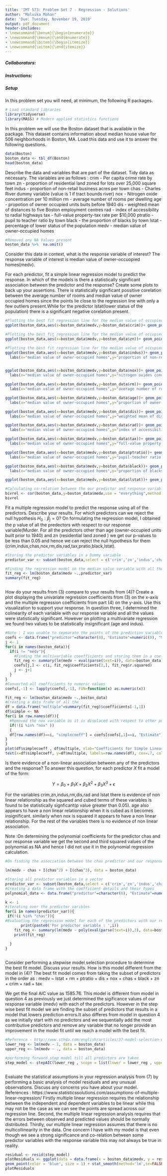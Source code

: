 ```yaml
---
title: 'IMT 573: Problem Set 7 - Regression - Solutions'
author: "Malvika Mohan"
date: 'Due: Tuesday, November 19, 2019'
output: pdf_document
header-includes:
- \newcommand{\benum}{\begin{enumerate}}
- \newcommand{\eenum}{\end{enumerate}}
- \newcommand{\bitem}{\begin{itemize}}
- \newcommand{\eitem}{\end{itemize}}
---
```


<!-- This syntax can be used to add comments that are ignored during knitting process. -->

##### Collaborators: <!-- BE SURE TO LIST ALL COLLABORATORS HERE! -->

##### Instructions:



##### Setup

In this problem set you will need, at minimum, the following R packages.

```r
# Load standard libraries
library(tidyverse)
library(MASS) # Modern applied statistics functions
```

\textbf{Housing Values in Suburbs of Boston}

In this problem we will use the Boston dataset that is available in the \texttt{MASS} package. This dataset contains information about median house value for 506 neighborhoods in Boston, MA. Load this data and use it to answer the following questions.

\benum
```r
data(Boston)
boston_data <- tbl_df(Boston)
head(boston_data)
```
\item Describe the data and variables that are part of the \texttt{Boston} dataset. Tidy data as necessary.
The variables are as follows :
crim - Per capita crime rate by town
zn - proportion of residential land zoned for lots over 25,000 square feet
indus - proportion of non-retail business acres per town
chas - Charles River dummy variable (value is 1 if tract bounds river)
nox - Nitrogen oxide concentration per 10 million
rm - average number of rooms per dwelling
age - propotion of owner occupied units buits before 1940
dis - weighted mean of distances to five Boston employment centres
rad - index of accessibility to radial highways
tax - full-value property-tax rate per \$10,000
ptratio - pupil to teacher ratio by town
black - the proportion of blacks by town
lstat - percentage of lower status of the population
medv - median value of owner-occupied homes 

```r
#Removed any NA Values present
boston_data %>%  na.omit()
```
\item Consider this data in context, what is the response variable of interest?
The response variable of interest is median value of owner-occuopied homes(medv).
  
\item For each predictor, fit a simple linear regression model to predict the response. In which of the models is there a statistically significant association between the predictor and the response? Create some plots to back up your assertions. 
There is statistically significant possitive corelation between the average number of rooms and median value of owner occupied homes since the points lie close to the regression line with only a few outliers present.While for the predictor lstat(lower status of the population) there is a significant negative corelation present.
```r
#Plotting the best fit regression line for the median value of occupied homes and per capita crime rate
ggplot(boston_data,aes(x=boston_data$medv,y=boston_data$crim))+ geom_point(shape=1) +geom_smooth(method = 'lm') + labs(x="median value of owner-occupied homes",y="Per capita crime rate by town",title = "Variance of median value of occupied homes and per capita crime rate")

#Plotting the best fit regression line for the median value of occupied homes and per capita crime rate
ggplot(boston_data,aes(x=boston_data$medv,y=boston_data$zn))+ geom_point(shape=1) +geom_smooth(method = 'lm') + labs(x="median value of owner-occupied homes",y="proportion of residential land zoned for lots over 25,000 sq.ft.",title = "Variance of median value of occupied homes and residential land zoned")

#Plotting the best fit regression line for the median value of occupied homes and non-retail business acres per town
ggplot(boston_data,aes(x=boston_data$medv,y=boston_data$indus))+ geom_point(shape=1) +geom_smooth(method = 'lm') + 
  labs(x="median value of owner-occupied homes",y="proportion of non-retail business acres per town",title = "Variance of median value of occupied homes and non-retail business acres per town")


ggplot(boston_data,aes(x=boston_data$medv,y=boston_data$nox))+ geom_point(shape=1) +geom_smooth(method = 'lm') + 
  labs(x="median value of owner-occupied homes",y="nitrogen oxides concentration",title = "Variance of median value of occupied homes and nitrogen oxides concentration")

ggplot(boston_data,aes(x=boston_data$medv,y=boston_data$rm))+ geom_point(shape=1) +geom_smooth(method = 'lm') +
  labs(x="median value of owner-occupied homes",y="average number of rooms per dwelling",title = "Variance of median value of occupied homes and average number of rooms per dwelling")

ggplot(boston_data,aes(x=boston_data$medv,y=boston_data$age))+ geom_point(shape=1) +geom_smooth(method = 'lm') + 
  labs(x="median value of owner-occupied homes",y="proportion of owner-occupied units built ",title = "Variance of median value of occupied homes and proportion of owner-occupied units built ")

ggplot(boston_data,aes(x=boston_data$medv,y=boston_data$dis))+ geom_point(shape=1) +geom_smooth(method = 'lm') + 
  labs(x="median value of owner-occupied homes",y="weighted mean of distances to five Boston employment centres ",title = "Variance of median value of occupied homes and distances to five Boston employment centres ")

ggplot(boston_data,aes(x=boston_data$medv,y=boston_data$rad))+ geom_point(shape=1) +geom_smooth(method = 'lm') + 
  labs(x="median value of owner-occupied homes",y="index of accessibility to radial highways ",title = "Variance of median value of occupied homes and index of accessibility to radial highways")

ggplot(boston_data,aes(x=boston_data$medv,y=boston_data$tax))+ geom_point(shape=1) +geom_smooth(method = 'lm') + 
  labs(x="median value of owner-occupied homes",y="full-value property-tax ",title = " median value of occupied homes and full-value property-tax")

ggplot(boston_data,aes(x=boston_data$medv,y=boston_data$ptratio))+ geom_point(shape=1) +geom_smooth(method = 'lm') + 
  labs(x="median value of owner-occupied homes",y="pupil-teacher ratio by town",title = "Variance of median value of occupied homes and pupil-teacher ratio by town")

ggplot(boston_data,aes(x=boston_data$medv,y=boston_data$black))+ geom_point(shape=1) +geom_smooth(method = 'lm') + 
  labs(x="median value of owner-occupied homes",y="proportion of blacks by town",title = "Variance of median value of occupied homes and proportion of blacks")

ggplot(boston_data,aes(x=boston_data$medv,y=boston_data$lstat))+ geom_point(shape=1) +geom_smooth(method = 'lm') + 

#Calculating co-relation between the our predictor and response variables
bivrel <- cor(boston_data,y=boston_data$medv,use = "everything",method = "pearson") 
bivrel


```

\item Fit a multiple regression model to predict the response using all of the predictors. Describe your results. For which predictors can we reject the null hypothesis $H_0: \beta_j = 0$?
On formulating the regression model, I obtained the p value of all the predectors with respect to our response variable(Murder. For all the predictors other than age (owner-occupied units built prior to 1940) and zn (residential land zoned )  we get our p-values to be less than 0.05 and hence we can reject the null hypothesis for them (crim,indus,chas,nox,rm,dis,rad,tax,pratio,black,lstat).            
```r

#Storing the predictor variables in a Dummy variable
predictor_var <- subset(boston_data,select = c('crim','zn','indus','chas','nox','rm','age','dis','rad','tax','ptratio','black','lstat'))

#Finding the regression model on the median value variable with all the predictors
fit_reg <- lm(boston_data$medv ~.,predictor_var)
summary(fit_reg)



```

\item How do your results from (3) compare to your results from (4)? Create a plot displaying the univariate regression coefficients from (3) on the x-axis and the multiple regression coefficients from part (4) on the y-axis. Use this visualization to support your response.
In question three, I determined the colinearity of each variable with our response variable and all the values were statistically significant. However on plotting a multivariate regression we found two values to be statistically insignificant (age and indus).
```r
#Note : I was unable to sepearate the points of the prediction variables while plotting the graph
coefs <- data.frame("predictor"=character(0), "Estimate"=numeric(0), "Std.Error"=numeric(0), "t.value"=numeric(0), "Pr.t"=numeric(0), "r.squared"=numeric(0), stringsAsFactors = FALSE)
j <- 1
for(i in names(boston_data)){
  if(i != "medv"){
    #Finding the multivariable coeefficients and storing them in a coefficient matrix
    fit_reg <- summary(lm(medv ~ eval(parse(text=i)), data=boston_data))
    coefs[j,] <- c(i, fit_reg$coefficients[2,], fit_reg$r.squared)
    j <- j+1
  }
}
#Converted all coefficients to numeric values
coefs[,-1] <- lapply(coefs[,-1], FUN=function(x) as.numeric(x))

fit_reg <- lm(boston_data$medv ~.,boston_data)
#Creating a data frame of all the
df = data.frame("multiple"=summary(fit_reg)$coefficients[-1,1])
df$simple <- NA
for(i in row.names(df)){
  #Removed the nox variable as it is displaced with respect to other points on the graph
  if(!(i %in% "nox" ))
  {
  df[row.names(df)==i, "simplecoeff"] = coefs[coefs[,1]==i, "Estimate"]
}
}
plot(df$simplecoeff , df$multiple, xlab="Coefficients for Simple Linear Regression", ylab="Coeficients for Multiple Linear Regression") + xlim(500,10000) +ylim(10000,2000)
text(x=df$simplecoeff, y=df$multiple, labels=row.names(df), cex=.7, col="blue", pos=4)
```


\item Is there evidence of a non-linear association between any of the predictors and the response? To answer this question, for each predictor $X$ fit a model of the form:
  
  $$ Y = \beta_0 + \beta_1 X + \beta_2 X^2 + \beta_3 X^3 + \epsilon $$

For the variables crim,zn,indus,rm,dis,rad and lstat there is evidence of non linear relationship as the squared and cubed terms of these variables is found to be statistically signficant(p value greater than 0.05).
age also appears to have a non linear relationship when it is cubed as it becomes insignificant.
similarly when nox is squared it appears to have a non linear relationship.
For the rest of the variables there is no evidence of non linear association.

Note :On determining the polynomial coefficients for the predictor chas and our response variable we get the second and third squared values of the polynomial as NA and hence I did not use it in the polynomial regression calculation.


```r

#On finding the association between the chas predictor and our response variable (as seen below) we get NA values hence we will not consider it while calculating the non linear association 

lm(medv ~ chas + I(chas^2) + I(chas^3), data = boston_data)

#Storing all predictor variables in a vector
predictor_var <- subset(boston_data,select = c('crim','zn','indus','chas','nox','rm','age','dis','rad','tax','ptratio','black','lstat'))
#Creating a data frame with the coefficient details and their types
polynomial_data <- data.frame("predictor"=character(0), "Estimate"=numeric(0), "Standard Error"=numeric(0), "tvalue"=numeric(0), "Pr(t)"=numeric(0), stringsAsFactors = FALSE)

k <- 1
#iterating over the predictor varibles
for(i in names(predictor_var)){
 if(!(i %in% "chas")){
#Evaluating the regression model for each of the predictors with our response variable
       print(paste0('For predictor variable : ',i))
    fit_reg <- summary(lm(medv ~ poly(eval(parse(text=i)),3), data=boston_data))
    print(fit_reg)
   
  }
}



```

\item Consider performing a stepwise model selection procedure to determine the best fit model. Discuss your results. How is this model different from the model in (4)?
The best fit model comes from taking the subset of predictors in the order as :
medv ~ lstat + rm + ptratio + dis + nox + chas + black + zn + 
    crim + rad + tax

We get the final AIC value as 1585.76.
This model is different from model in question 4 as previously we just determined the sigificance values of our response variable (medv) with each of the predictors. However in the step wise best fit model we are finding the subset of predictors that results in a model that lowers prediction errors.It also differes from model in question 4 as we initially start with no predictors and we sequentially add the most contributive predictors and remove any variable that no longer provide an improvement in the model fit until we reach a model with the best fit. 
```r
#Reference - http://www.sthda.com/english/articles/37-model-selection-essentials-in-r/154-stepwise-regression-essentials-in-r/
lower_reg <- lm(medv ~ 1, data = boston_data)
upper_reg <- lm(medv ~ ., data = boston_data)

#performing forward step model till all predictors are taken
step_model <- stepAIC(lower_reg , scope = list(lower = lower_reg , upper = upper_reg), direction = "both")



```
\item Evaluate the statistical assumptions in your regression analysis from (7) by performing a basic analysis of model residuals and any unusual observations. Discuss any concerns you have about your model.
References : https://www.statisticssolutions.com/assumptions-of-multiple-linear-regression/
Firstly multiple linear regression requires the relationship between the independent and dependent variables to be linear while this may not be the case as we can see the points are spread across our regression line. Second, the multiple linear regression analysis requires that the errors between observed and predicted values should be normally distributed. Thirdly, our multiple linear regression assumes that there is no multicollinearity in the data.
One concern I have with my model is that even though we see a strong significance and co-relation between some predictor variables with the response variable this may not always be true in reality.

```r
residual <- resid(step_model)
plotResiduals <- ggplot(data = data.frame(x = boston_data$medv, y = residual), aes(x = x, y = y)) +
geom_point(color = 'blue', size = 1) + stat_smooth(method='lm',se=FALSE,color='red')+labs(title = 'Residual of multiple regression', x="median value of occupied homes",y='Residuals') 
plotResiduals
```

\eenum



